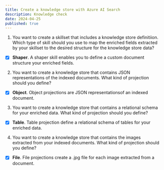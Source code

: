 ```yaml
---
title: Create a knowledge store with Azure AI Search
description: Knowledge check
date: 2024-04-25
published: true
---
```


1. You want to create a skillset that includes a knowledge store definitiion. Which type of skill should you use to map the enriched fields extracted by your skillset to the desired structure for the knowledge store data?

- [x] **Shaper**. A shaper skill enables you to define a custom document structure your enriched fields.

2. You want to create a knowledge store that contains JSON representations of the indexed documents. What kind of projection should you define?

- [x] **Object**. Object projections are JSON representationsof an indexed document.

3. You want to create a knowledge store that contains a relational schema for your enriched data. What kind of projection should you define?

- [x] **Table**. Table projection define a relational schema of tables for your enriched data.

4. You want to create a knowledge store that contains the images extracted from your indexed documents. What kind of projection should you define?

- [x] **File**. File projections create a .jpg file for each image extracted from a document.
